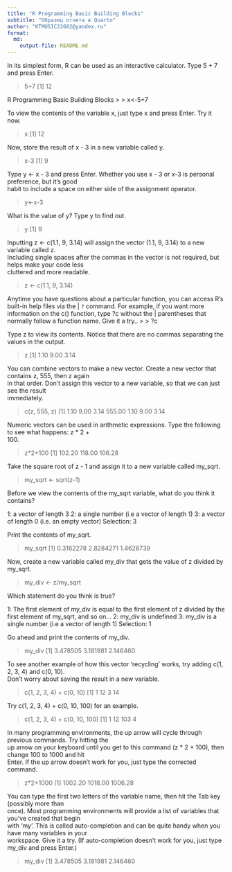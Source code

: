 ```yaml
---
title: "R Programming Basic Building Blocks"
subtitle: "Образец отчета в Quarto"
author: "KTMUSIC22682@yandex.ru"
format: 
  md:
    output-file: README.md
---
```


| In its simplest form, R can be used as an interactive calculator. Type 5 + 7 and press Enter.
> 
> 
> 5+7
[1] 12


R Programming Basic Building Blocks
> 
> x<-5+7


| To view the contents of the variable x, just type x and press Enter. Try it now.
> 
> x
[1] 12


| Now, store the result of x - 3 in a new variable called y.
> 
> x-3
[1] 9


| Type y <- x - 3 and press Enter. Whether you use x - 3 or x-3 is personal preference, but it's good
| habit to include a space on either side of the assignment operator.
> 
> y<-x-3


| What is the value of y? Type y to find out.
> 
> y
[1] 9


| Inputting z <- c(1.1, 9, 3.14) will assign the vector (1.1, 9, 3.14) to a new variable called z.
| Including single spaces after the commas in the vector is not required, but helps make your code less
| cluttered and more readable.
> z <- c(1.1, 9, 3.14)


Anytime you have questions about a particular function, you can access R's built-in help files via the
| `?` command. For example, if you want more information on the c() function, type ?c without the
| parentheses that normally follow a function name. Give it a try..
> 
> ?c


| Type z to view its contents. Notice that there are no commas separating the values in the output.
> 
> z
[1] 1.10 9.00 3.14


| You can combine vectors to make a new vector. Create a new vector that contains z, 555, then z again
| in that order. Don't assign this vector to a new variable, so that we can just see the result
| immediately.
> c(z, 555, z)
[1]   1.10   9.00   3.14 555.00   1.10   9.00   3.14


| Numeric vectors can be used in arithmetic expressions. Type the following to see what happens: z * 2 +
| 100.
> 
> z*2+100
[1] 102.20 118.00 106.28


| Take the square root of z - 1 and assign it to a new variable called my_sqrt.
> my_sqrt <- sqrt(z-1)


| Before we view the contents of the my_sqrt variable, what do you think it contains?

1: a vector of length 3
2: a single number (i.e a vector of length 1)
3: a vector of length 0 (i.e. an empty vector)
Selection: 3


| Print the contents of my_sqrt.
> 
> my_sqrt
[1] 0.3162278 2.8284271 1.4628739


| Now, create a new variable called my_div that gets the value of z divided by my_sqrt.
> my_div <- z/my_sqrt


| Which statement do you think is true?

1: The first element of my_div is equal to the first element of z divided by the first element of my_sqrt, and so on...
2: my_div is undefined
3: my_div is a single number (i.e a vector of length 1)
Selection: 1


| Go ahead and print the contents of my_div.
> my_div
[1] 3.478505 3.181981 2.146460


| To see another example of how this vector 'recycling' works, try adding c(1, 2, 3, 4) and c(0, 10).
| Don't worry about saving the result in a new variable.
> c(1, 2, 3, 4) + c(0, 10)
[1]  1 12  3 14


| Try c(1, 2, 3, 4) + c(0, 10, 100) for an example.
> c(1, 2, 3, 4) + c(0, 10, 100)
[1]   1  12 103   4


| In many programming environments, the up arrow will cycle through previous commands. Try hitting the
| up arrow on your keyboard until you get to this command (z * 2 + 100), then change 100 to 1000 and hit
| Enter. If the up arrow doesn't work for you, just type the corrected command.
> z*2+1000
[1] 1002.20 1018.00 1006.28


| You can type the first two letters of the variable name, then hit the Tab key (possibly more than
| once). Most programming environments will provide a list of variables that you've created that begin
| with 'my'. This is called auto-completion and can be quite handy when you have many variables in your
| workspace. Give it a try. (If auto-completion doesn't work for you, just type my_div and press Enter.)
> my_div
[1] 3.478505 3.181981 2.146460